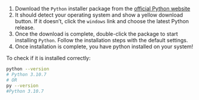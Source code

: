 1. Download the `Python` installer package from the [official Python website](https://www.python.org/downloads/)
1. It should detect your operating system and show a yellow download button. If it doesn’t, click the `windows` link and choose the latest Python release.
1. Once the download is complete, double-click the package to start installing `Python`. Follow the installation steps with the default settings.
1. Once installation is complete, you have python installed on your system!

To check if it is installed correctly:

```bash
python --version
# Python 3.10.7
# OR
py --version
#Python 3.10.7
```
